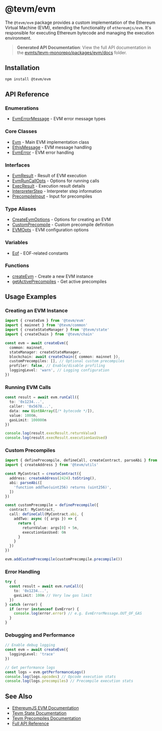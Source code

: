 # @tevm/evm

The `@tevm/evm` package provides a custom implementation of the Ethereum Virtual Machine (EVM), extending the functionality of `ethereumjs/evm`. It's responsible for executing Ethereum bytecode and managing the execution environment.

> **Generated API Documentation**: View the full API documentation in the [evmts/tevm-monorepo/packages/evm/docs](https://github.com/evmts/tevm-monorepo/tree/main/packages/evm/docs) folder.

## Installation

```bash
npm install @tevm/evm
```

## API Reference

### Enumerations

- [EvmErrorMessage](https://github.com/evmts/tevm-monorepo/tree/main/packages/evm/docs/enumerations/EvmErrorMessage.md) - EVM error message types

### Core Classes

- [Evm](https://github.com/evmts/tevm-monorepo/tree/main/packages/evm/docs/classes/Evm.md) - Main EVM implementation class
- [EthjsMessage](https://github.com/evmts/tevm-monorepo/tree/main/packages/evm/docs/classes/EthjsMessage.md) - EVM message handling
- [EvmError](https://github.com/evmts/tevm-monorepo/tree/main/packages/evm/docs/classes/EvmError.md) - EVM error handling

### Interfaces

- [EvmResult](https://github.com/evmts/tevm-monorepo/tree/main/packages/evm/docs/interfaces/EvmResult.md) - Result of EVM execution
- [EvmRunCallOpts](https://github.com/evmts/tevm-monorepo/tree/main/packages/evm/docs/interfaces/EvmRunCallOpts.md) - Options for running calls
- [ExecResult](https://github.com/evmts/tevm-monorepo/tree/main/packages/evm/docs/interfaces/ExecResult.md) - Execution result details
- [InterpreterStep](https://github.com/evmts/tevm-monorepo/tree/main/packages/evm/docs/interfaces/InterpreterStep.md) - Interpreter step information
- [PrecompileInput](https://github.com/evmts/tevm-monorepo/tree/main/packages/evm/docs/interfaces/PrecompileInput.md) - Input for precompiles

### Type Aliases

- [CreateEvmOptions](https://github.com/evmts/tevm-monorepo/tree/main/packages/evm/docs/type-aliases/CreateEvmOptions.md) - Options for creating an EVM
- [CustomPrecompile](https://github.com/evmts/tevm-monorepo/tree/main/packages/evm/docs/type-aliases/CustomPrecompile.md) - Custom precompile definition
- [EVMOpts](https://github.com/evmts/tevm-monorepo/tree/main/packages/evm/docs/type-aliases/EVMOpts.md) - EVM configuration options

### Variables

- [Eof](https://github.com/evmts/tevm-monorepo/tree/main/packages/evm/docs/classes/Eof.md) - EOF-related constants

### Functions

- [createEvm](https://github.com/evmts/tevm-monorepo/tree/main/packages/evm/docs/functions/createEvm.md) - Create a new EVM instance
- [getActivePrecompiles](https://github.com/evmts/tevm-monorepo/tree/main/packages/evm/docs/functions/getActivePrecompiles.md) - Get active precompiles

## Usage Examples

### Creating an EVM Instance

```typescript
import { createEvm } from '@tevm/evm'
import { mainnet } from '@tevm/common'
import { createStateManager } from '@tevm/state'
import { createChain } from '@tevm/chain'

const evm = await createEvm({
  common: mainnet,
  stateManager: createStateManager,
  blockchain: await createChain({ common: mainnet }),
  customPrecompiles: [], // Optional custom precompiles
  profiler: false, // Enable/disable profiling
  loggingLevel: 'warn', // Logging configuration
})
```

### Running EVM Calls

```typescript
const result = await evm.runCall({
  to: '0x1234...',
  caller: '0x5678...',
  data: new Uint8Array([/* bytecode */]),
  value: 1000n,
  gasLimit: 100000n
})

console.log(result.execResult.returnValue)
console.log(result.execResult.executionGasUsed)
```

### Custom Precompiles

```typescript
import { definePrecompile, defineCall, createContract, parseAbi } from '@tevm/evm'
import { createAddress } from '@tevm/utils'

const MyContract = createContract({
  address: createAddress(2424).toString(),
  abi: parseAbi([
    'function addTwo(uint256) returns (uint256)',
  ])
})

const customPrecompile = definePrecompile({
  contract: MyContract,
  call: defineCall(MyContract.abi, {
    addTwo: async ({ args }) => {
      return {
        returnValue: args[0] + 5n,
        executionGasUsed: 0n
      }
    }
  })
})

evm.addCustomPrecompile(customPrecompile.precompile())
```

### Error Handling

```typescript
try {
  const result = await evm.runCall({
    to: '0x1234...',
    gasLimit: 100n // Very low gas limit
  })
} catch (error) {
  if (error instanceof EvmError) {
    console.log(error.error) // e.g. EvmErrorMessage.OUT_OF_GAS
  }
}
```

### Debugging and Performance

```typescript
// Enable debug logging
const evm = await createEvm({
  loggingLevel: 'trace'
})

// Get performance logs
const logs = evm.getPerformanceLogs()
console.log(logs.opcodes) // Opcode execution stats
console.log(logs.precompiles) // Precompile execution stats
```

## See Also

- [EthereumJS EVM Documentation](https://github.com/ethereumjs/ethereumjs-monorepo/tree/master/packages/evm)
- [Tevm State Documentation](https://tevm.sh/reference/tevm/state/)
- [Tevm Precompiles Documentation](https://tevm.sh/reference/tevm/precompiles/)
- [Full API Reference](https://github.com/evmts/tevm-monorepo/tree/main/packages/evm/docs/globals.md)
